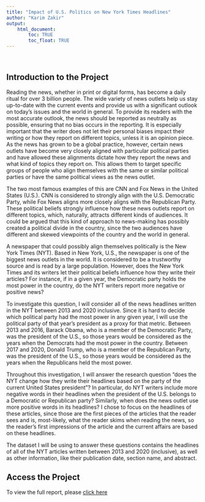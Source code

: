 ```yaml
---
title: "Impact of U.S. Politics on New York Times Headlines"
author: "Karim Zakir"
output: 
    html_document:
        toc: TRUE
        toc_float: TRUE
---
```

<br>

## Introduction to the Project

Reading the news, whether in print or digital forms, has become a daily ritual for over 3 billion people. The wide variety of news outlets help us stay up-to-date with the current events and provide us with a significant outlook on today's issues and the world in general. To provide its readers with the most accurate outlook, the news should be reported as neutrally as possible, ensuring that no bias occurs in the reporting. It is especially important that the writer does not let their personal biases impact their writing or how they report on different topics, unless it is an opinion piece. As the news has grown to be a global practice, however, certain news outlets have become very closely aligned with particular political parties and have allowed these alignments dictate how they report the news and what kind of topics they report on. This allows them to target specific groups of people who align themselves with the same or similar political parties or have the same political views as the news outlet.

The two most famous examples of this are CNN and Fox News in the United States (U.S.). CNN is considered to strongly align with the U.S. Democratic Party, while Fox News aligns more closely aligns with the Republican Party. These political beliefs strongly influence how these news outlets report on different topics, which, naturally, attracts different kinds of audiences. It could be argued that this kind of approach to news-making has possibly created a political divide in the country, since the two audiences have different and skewed viewpoints of the country and the world in general.

A newspaper that could possibly align themselves politically is the New York Times (NYT). Based in New York, U.S., the newspaper is one of the biggest news outlets in the world. It is considered to be a trustworthy source and is read by a large population. However, does the New York Times and its writers let their political beliefs influence how they write their articles? For instance, if in a given year, the Democratic party holds the most power in the country, do the NYT writers report more negative or positive news?

To investigate this question, I will consider all of the news headlines written in the NYT between 2013 and 2020 inclusive. Since it is hard to decide which political party had the most power in any given year, I will use the political party of that year's president as a proxy for that metric. Between 2013 and 2016, Barack Obama, who is a member of the Democratic Party, was the president of the U.S., so those years would be considered as the years when the Democrats had the most power in the country. Between 2017 and 2020, Donald Trump, who is a member of the Republican Party, was the president of the U.S., so those years would be considered as the years when the Republicans held the most power.

Throughout this investigation, I will answer the research question "does the NYT change how they write their headlines based on the party of the current United States president"? In particular, do NYT writers include more negative words in their headlines when the president of the U.S. belongs to a Democratic or Republican party? Similarly, when does the news outlet use more positive words in its headlines? I chose to focus on the headlines of these articles, since those are the first pieces of the articles that the reader sees and is, most-likely, what the reader skims when reading the news, so the reader's first impressions of the article and the current affairs are based on these headlines.

The dataset I will be using to answer these questions contains the headlines of all of the NYT articles written between 2013 and 2020 (inclusive), as well as other information, like their publication date, section name, and abstract. 

## Access the Project

To view the full report, please [click here](https://github.com/karimzakir02/jsc370-final-project/blob/main/final_project_report.pdf)